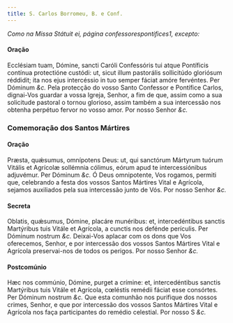 ```yaml
---
title: S. Carlos Borromeu, B. e Conf.
---
```


<em>Como na Missa Státuit ei, página confessorespontifices1, excepto:</em>

#### Oração

<div class="grid grid-cols-2 gap-5">
  <span class="text-justify">
    Ecclésiam tuam, Dómine, sancti Caróli Confessóris tui atque Pontíficis
    contínua protectióne custódi: ut, sicut illum pastorális sollicitúdo
    gloriósum réddidit; ita nos ejus intercéssio in tuo semper fáciat amóre
    fervéntes. Per Dóminum <em>&c.</em>
  </span>
  <span class="text-justify">
    Pela protecção do vosso Santo Confessor e Pontífice Carlos, dignai-Vos
    guardar a vossa Igreja, Senhor, a fim de que, assim como a sua solicitude
    pastoral o tornou glorioso, assim também a sua intercessão nos obtenha
    perpétuo fervor no vosso amor. Por nosso Senhor <em>&c.</em>
  </span>
</div>


### Comemoração dos Santos Mártires

#### Oração

<div class="grid grid-cols-2 gap-5">
  <span class="text-justify">
    Præsta, quǽsumus, omnípotens Deus: ut, qui sanctórum Mártyrum tuórum Vitális
    et Agrícolæ sollémnia cólimus, eórum apud te intercessiónibus adjuvémur. Per
    Dóminum <em>&c.</em>
  </span>
  <span class="text-justify">
    Ó Deus omnipotente, Vos rogamos, permiti que, celebrando a festa dos vossos
    Santos Mártires Vital e Agrícola, sejamos auxiliados pela sua intercessão
    junto de Vós. Por nosso Senhor <em>&c.</em>
  </span>
</div>

#### Secreta

<div class="grid grid-cols-2 gap-5">
  <span class="text-justify">
    Oblatis, quǽsumus, Dómine, placáre munéribus: et, intercedéntibus sanctis
    Martýribus tuis Vitále et Agrícola, a cunctis nos defénde perículis. Per
    Dóminum nostrum <em>&c.</em>
  </span>
  <span class="text-justify">
    Deixai-Vos aplacar com os dons que Vos oferecemos, Senhor, e por intercessão
    dos vossos Santos Mártires Vital e Agrícola preservai-nos de todos os
    perigos. Por nosso Senhor <em>&c.</em>
  </span>
</div>

#### Postcomúnio

<div class="grid grid-cols-2 gap-5">
  <span class="text-justify">
    Hæc nos commúnio, Dómine, purget a crímine: et, intercedéntibus sanctis
    Martýribus tuis Vitále et Agrícola, cœléstis remédii fáciat esse consórtes.
    Per Dóminum nostrum <em>&c.</em>
  </span>
  <span class="text-justify">
    Que esta comunhão nos purifique dos nossos crimes, Senhor, e que por
    intercessão dos vossos Santos Mártires Vital e Agrícola nos faça
    participantes do remédio celestial. Por nosso S <em>&c.</em>
  </span>
</div>
